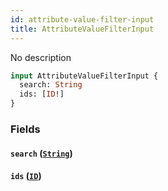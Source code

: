 ```yaml
---
id: attribute-value-filter-input
title: AttributeValueFilterInput
---
```



No description

```graphql
input AttributeValueFilterInput {
  search: String
  ids: [ID!]
}
```


### Fields

#### `search` ([`String`](../../../developer/api-reference/scalars/string))




#### `ids` ([`ID`](../../../developer/api-reference/scalars/id))






